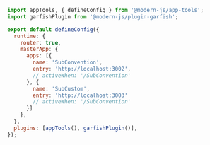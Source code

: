 ```js title="modern.config.ts"
import appTools, { defineConfig } from '@modern-js/app-tools';
import garfishPlugin from '@modern-js/plugin-garfish';

export default defineConfig({
  runtime: {
    router: true,
    masterApp: {
      apps: [{
        name: 'SubConvention',
        entry: 'http://localhost:3002',
        // activeWhen: '/SubConvention'
      }, {
        name: 'SubCustom',
        entry: 'http://localhost:3003'
        // activeWhen: '/SubConvention'
      }]
    },
  },
  plugins: [appTools(), garfishPlugin()],
});

```
